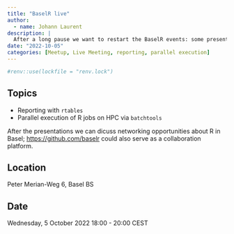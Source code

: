 ```yaml
---
title: "BaselR live"
author:
  - name: Johann Laurent
description: |
  After a long pause we want to restart the BaselR events: some presentations, followed by a visit to a nearby pub 
date: "2022-10-05"
categories: [Meetup, Live Meeting, reporting, parallel execution] 
---
```


<!--------------- my typical setup ----------------->

```r
#renv::use(lockfile = "renv.lock")
```

<!--------------- post begins here ----------------->

## Topics

- Reporting with `rtables`
- Parallel execution of R jobs on HPC via `batchtools`

After the presentations we can dicuss networking opportunities about R in Basel; 
<https://github.com/baselr> could also serve as a collaboration platform. 


## Location

Peter Merian-Weg 6, Basel BS

## Date

Wednesday, 5 October 2022
18:00 - 20:00 CEST

